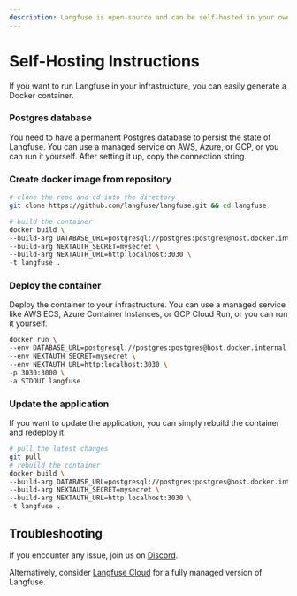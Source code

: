 ```yaml
---
description: Langfuse is open-source and can be self-hosted in your own infrastructure via Docker
---
```



# Self-Hosting Instructions

If you want to run Langfuse in your infrastructure, you can easily generate a Docker container.

<Steps>

### Postgres database

You need to have a permanent Postgres database to persist the state of Langfuse. You can use a managed service on AWS, Azure, or GCP, or you can run it yourself. After setting it up, copy the connection string.

### Create docker image from repository

```bash copy
# clone the repo and cd into the directory
git clone https://github.com/langfuse/langfuse.git && cd langfuse

# build the container
docker build \
--build-arg DATABASE_URL=postgresql://postgres:postgres@host.docker.internal:5432/postgres \
--build-arg NEXTAUTH_SECRET=mysecret \
--build-arg NEXTAUTH_URL=http:localhost:3030 \
-t langfuse .
```

### Deploy the container

Deploy the container to your infrastructure. You can use a managed service like AWS ECS, Azure Container Instances, or GCP Cloud Run, or you can run it yourself.

```bash copy
docker run \
--env DATABASE_URL=postgresql://postgres:postgres@host.docker.internal:5432/postgres \
--env NEXTAUTH_SECRET=mysecret \
--env NEXTAUTH_URL=http:localhost:3030 \
-p 3030:3000 \
-a STDOUT langfuse
```

### Update the application

If you want to update the application, you can simply rebuild the container and redeploy it.

```bash copy
# pull the latest changes
git pull
# rebuild the container
docker build \
--build-arg DATABASE_URL=postgresql://postgres:postgres@host.docker.internal:5432/postgres \
--build-arg NEXTAUTH_SECRET=mysecret \
--build-arg NEXTAUTH_URL=http:localhost:3030 \
-t langfuse .
```

</Steps>

## Troubleshooting

If you encounter any issue, join us on [Discord](https://discord.gg/7NXusRtqYU).

Alternatively, consider [Langfuse Cloud](/docs/deployment/cloud) for a fully managed version of Langfuse.

